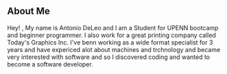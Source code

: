 ## About Me

Hey! , My name is Antonio DeLeo and I am a Student for UPENN bootcamp and beginner programmer. I also work for a great printing company called Today's 
Graphics Inc. I've benn working as a wide format specialist for 3 years and have expericed alot about machines and trchnology and became very interested
with software and so I discovered coding and wanted to become a software developer.